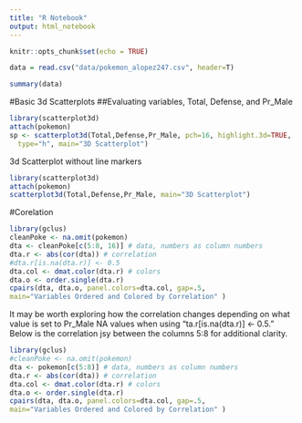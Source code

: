 ```yaml
---
title: "R Notebook"
output: html_notebook
---
```


```r
knitr::opts_chunk$set(echo = TRUE)
```


```r
data = read.csv("data/pokemon_alopez247.csv", header=T)
```

```r
summary(data)
```

#Basic 3d Scatterplots 
##Evaluating variables, Total, Defense, and Pr_Male
```r
library(scatterplot3d) 
attach(pokemon) 
sp <- scatterplot3d(Total,Defense,Pr_Male, pch=16, highlight.3d=TRUE,
  type="h", main="3D Scatterplot")
```

3d Scatterplot without line markers
```r
library(scatterplot3d)
attach(pokemon)
scatterplot3d(Total,Defense,Pr_Male, main="3D Scatterplot")
```

#Corelation
```r
library(gclus)
cleanPoke <- na.omit(pokemon)
dta <- cleanPoke[c(5:8, 16)] # data, numbers as column numbers 
dta.r <- abs(cor(dta)) # correlation
#dta.r[is.na(dta.r)] <- 0.5
dta.col <- dmat.color(dta.r) # colors
dta.o <- order.single(dta.r) 
cpairs(dta, dta.o, panel.colors=dta.col, gap=.5,
main="Variables Ordered and Colored by Correlation" )
```
It may be worth exploring how the correlation changes depending on what value is set to Pr_Male NA values when using "ta.r[is.na(dta.r)] <- 0.5." Below is the correlation jsy between the columns 5:8 for additional clarity. 

```r
library(gclus)
#cleanPoke <- na.omit(pokemon)
dta <- pokemon[c(5:8)] # data, numbers as column numbers 
dta.r <- abs(cor(dta)) # correlation
dta.col <- dmat.color(dta.r) # colors
dta.o <- order.single(dta.r) 
cpairs(dta, dta.o, panel.colors=dta.col, gap=.5,
main="Variables Ordered and Colored by Correlation" )
```